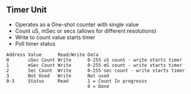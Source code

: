 == Timer Unit ==

* Operates as a One-shot counter with single value
* Count uS, mSec or secs (allows for different resolutions)
* Write to count value starts timer
* Poll timer status
<pre>
Address Value      Read/Write Data
0       uSec Count Write      0-255 uS count - write starts timer
1       mSec Count Write      0-255 mS count - write starts timer 
2       Sec Count  Write      0-255 sec count - write starts timer
3       Not Used   Write      Not used
0-3     Status     Read       1 = Count In progresss
                              0 = Done
</pre>
